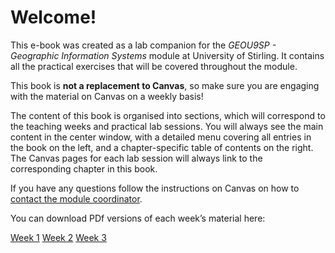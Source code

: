 # Welcome! {.unnumbered}

This e-book was created as a lab companion for the *GEOU9SP - Geographic Information Systems* module at University of Stirling. It contains all the practical exercises that will be covered throughout the module.

This book is **not a replacement to Canvas**, so make sure you are engaging with the material on Canvas on a weekly basis!

The content of this book is organised into sections, which will correspond to the teaching weeks and practical lab sessions. You will always see the main content in the center window, with a detailed menu covering all entries in the book on the left, and a chapter-specific table of contents on the right. The Canvas pages for each lab session will always link to the corresponding chapter in this book.  

If you have any questions follow the instructions on Canvas on how to [contact the module coordinator](). 

You can download PDf versions of each week's material here:

[Week 1](https://github.com/thiagosfsilva/GEOU9SP_workbook/blob/main/pdfs/Week_1_GEOU9SP-GIS-Workbook.pdf)
[Week 2](https://github.com/thiagosfsilva/GEOU9SP_workbook/blob/main/pdfs/Week_2_GEOU9SP-GIS-Workbook.pdf)
[Week 3](https://github.com/thiagosfsilva/GEOU9SP_workbook/blob/main/pdfs/Week_3_GEOU9SP-GIS-Workbook.pdf)